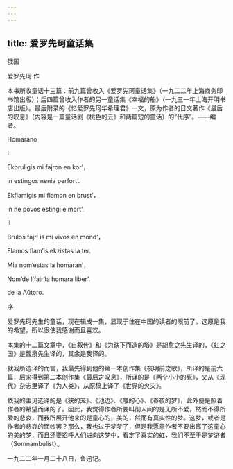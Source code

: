 ```yaml
---
---
---
```

title: 爱罗先珂童话集
---



俄国

爱罗先珂 作

本书所收童话十三篇：前九篇曾收入《爱罗先珂童话集》（一九二二年上海商务印书馆出版）；后四篇曾收入作者的另一童话集《幸福的船》（一九三一年上海开明书店出版）。最后附录的《忆爱罗先珂华希理君》一文，原为作者的日文著作《最后的叹息》（内容是一篇童话剧《桃色的云》和两篇短的童话）的“代序”。——编者。

Homarano

Ⅰ

Ekbruligis mi fajron en kor’，

in estingos nenia perfort’.

Ekflamigis mi flamon en brust’，

in ne povos estingi e mort’.

Ⅱ

Brulos fajr’ is mi vivos en mond’，

Flamos flam’is ekzistas la ter.

Mia nom’estas la homaran’，

Nom’de l’fajr’la homara liber’.

de la Aǔtoro.

序

爱罗先珂先生的童话，现在辑成一集，显现于住在中国的读者的眼前了。这原是我的希望，所以很使我感谢而且喜欢。

本集的十二篇文章中，《自叙传》和《为跌下而造的塔》是胡愈之先生译的，《虹之国》是馥泉先生译的，其余是我译的。

就我所选译的而言，我最先得到他的第一本创作集《夜明前之歌》，所译的是前六篇，后来得到第二本创作集《最后之叹息》，所译的是《两个小小的死》，又从《现代》杂志里译了《为人类》，从原稿上译了《世界的火灾》。

依我的主见选译的是《狭的笼》、《池边》、《雕的心》、《春夜的梦》，此外便是照着作者的希望而译的了。因此，我觉得作者所要叫彻人间的是无所不爱，然而不得所爱的悲哀，而我所展开他来的是童心的，美的，然而有真实性的梦。这梦，或者是作者的悲哀的面纱罢？那么，我也过于梦梦了，但是我愿意作者不要出离了这童心的美的梦，而且还要招呼人们进向这梦中，看定了真实的虹，我们不至于是梦游者（Somnambulist）。

一九二二年一月二十八日，鲁迅记。